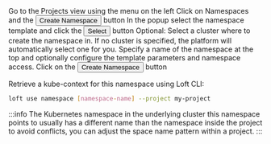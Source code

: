 

<Flow id="create-namespace-ui">
  <Step>
    Go to the <NavStep>Projects</NavStep> view using the menu on the left
  </Step>
  <Step>
    Click on Namespaces and the <Button>Create Namespace</Button> button
  </Step>
  <Step>
    In the popup select the namespace template and click the <Button>Select</Button> button
  </Step>
  <Step>
    Optional: Select a cluster where to create the namespace in. If no cluster is specified, the platform will automatically select one for you.
  </Step>
  <Step>
    Specify a name of the namespace at the top and optionally configure the template parameters and namespace access.
  </Step>
  <Step>
    Click on the <Button>Create Namespace</Button> button
  </Step>
  <Step>

Retrieve a kube-context for this namespace using Loft CLI:
```bash
loft use namespace [namespace-name] --project my-project
```

  </Step>
</Flow>

:::info
The Kubernetes namespace in the underlying cluster this namespace points to usually has a different name than the namespace inside the project to avoid conflicts, you can adjust the space name pattern within a project.
:::
